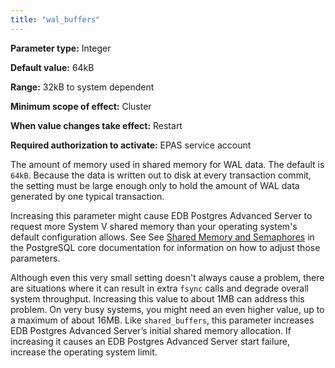 ```yaml
---
title: "wal_buffers"
---
```


<div id="wal_buffers" class="registered_link"></div>

**Parameter type:** Integer

**Default value:** 64kB

**Range:** 32kB to system dependent

**Minimum scope of effect:** Cluster

**When value changes take effect:** Restart

**Required authorization to activate:** EPAS service account

The amount of memory used in shared memory for WAL data. The default is `64kB`. Because the data is written out to disk at every transaction commit, the setting must be large enough only to hold the amount of WAL data generated by one typical transaction.

Increasing this parameter might cause EDB Postgres Advanced Server to request more System V shared memory than your operating system's default configuration allows. See See [Shared Memory and Semaphores](https://www.postgresql.org/docs/15/kernel-resources.html#SYSVIPC) in the PostgreSQL core documentation for information on how to adjust those parameters.

Although even this very small setting doesn't always cause a problem, there are situations where it can result in extra `fsync` calls and degrade overall system throughput. Increasing this value to about 1MB can address this problem. On very busy systems, you might need an even higher value, up to a maximum of about 16MB. Like `shared_buffers`, this parameter increases EDB Postgres Advanced Server’s initial shared memory allocation. If increasing it causes an EDB Postgres Advanced Server start failure, increase the operating system limit.
